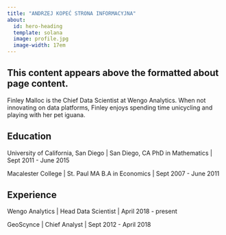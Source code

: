 ---
title: "ANDRZEJ KOPEĆ STRONA INFORMACYJNA"
about:
  id: hero-heading
  template: solana
  image: profile.jpg
  image-width: 17em
---


## This content appears above the formatted about page content.



Finley Malloc is the Chief Data Scientist at Wengo Analytics. When not innovating on data platforms, Finley enjoys spending time unicycling and playing with her pet iguana.

## Education

University of California, San Diego | San Diego, CA
PhD in Mathematics | Sept 2011 - June 2015

Macalester College | St. Paul MA
B.A in Economics | Sept 2007 - June 2011

## Experience

Wengo Analytics | Head Data Scientist | April 2018 - present

GeoScynce | Chief Analyst | Sept 2012 - April 2018

